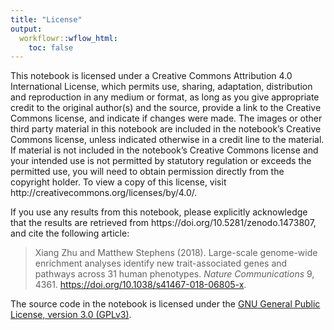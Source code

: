 ```yaml
---
title: "License"
output:
  workflowr::wflow_html:
    toc: false
---
```


This notebook is licensed under a Creative Commons Attribution 4.0 International License, which permits use, sharing, adaptation, distribution and reproduction in any medium or format, as long as you give appropriate credit to the original author(s) and the source, provide a link to the Creative Commons license, and indicate if changes were made. The images or other third party material in this notebook are included in the notebook’s Creative Commons license, unless indicated otherwise in a credit line to the material. If material is not included in the notebook’s Creative Commons license and your intended use is not permitted by statutory regulation or exceeds the permitted use, you will need to obtain permission directly from the copyright holder. To view a copy of this license, visit http://creativecommons.org/licenses/by/4.0/.

If you use any results from this notebook, please explicitly acknowledge that
the results are retrieved from https://doi.org/10.5281/zenodo.1473807,
and cite the following article:

> Xiang Zhu and Matthew Stephens (2018).
> Large-scale genome-wide enrichment analyses identify new
> trait-associated genes and pathways across 31 human phenotypes.
> *Nature Communications* 9, 4361. <https://doi.org/10.1038/s41467-018-06805-x>.

The source code in the notebook is licensed under the [GNU General Public License, version 3.0 (GPLv3)][code-license].

[code-license]: https://www.gnu.org/licenses/gpl-3.0.txt
